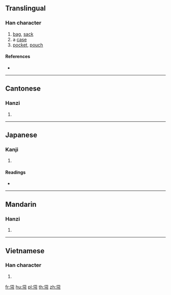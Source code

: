 {{character info/new}}
==Translingual==

===Han character===
{{Han char|rn=50|rad=巾|as=05|sn=8|four=|canj=OPLB|ids=⿱代巾}}

# [[bag]], [[sack]]
# a [[case]]
# [[pocket]], [[pouch]]

====References====
* {{Han ref|kx=0329.390|dkj=08843|dj=0635.140|hdz=10734.050|uh=5E12|ud=24082}}

----

==Cantonese==

===Hanzi===
{{yue-hanzi|jyut=[[doi6]]|y=doi6}}

# {{defn|lang=yue|sort=巾05}}

----

==Japanese==

===Kanji===
{{ja-kanji|grade=|rs=巾05}}

# {{defn|lang=ja|sort=巾05}}

====Readings====
* {{ja-readings|on=[[たい]] (tai), [[だい]] (dai)|kun=[[ふくろ]] (fukuro)}}

----

==Mandarin==

===Hanzi===
{{cmn-hanzi|pin=[[dài]] ([[dai4]]), [[mò]] ([[mo4]])|wg=tai<sup>4</sup>, mo<sup>4</sup>}}

# {{defn|lang=cmn|sort=巾05}}

----

==Vietnamese==

===Han character===
{{vi-readings|rs=巾05|hanviet=đẫy}}

# {{defn|lang=vi|sort=巾05}}

[[fr:帒]]
[[hu:帒]]
[[pl:帒]]
[[th:帒]]
[[zh:帒]]